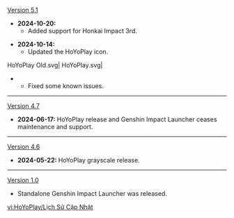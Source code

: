 {{Change History/Header}}
[[Version 5.1]]
* '''2024-10-20:'''
** Added support for Honkai Impact 3rd.

* '''2024-10-14:'''
** Updated the HoYoPlay icon.<gallery>
HoYoPlay Old.svg|{{Color|Old}}
HoYoPlay.svg|{{Color|New}}
</gallery>
** Fixed some known issues.
----
[[Version 4.7]]
* '''2024-06-17:''' HoYoPlay release and Genshin Impact Launcher ceases maintenance and support.
----
[[Version 4.6]]
* '''2024-05-22:''' HoYoPlay grayscale release.
----
[[Version 1.0]]
* Standalone Genshin Impact Launcher was released.
<noinclude>
[[vi:HoYoPlay/Lịch Sử Cập Nhật]]
</noinclude>